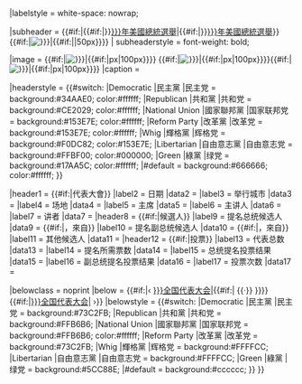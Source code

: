 {{Infobox
|bodystyle    = width:320px;
|title        = {{{year}}}年{{{party}}}全國代表大會{{#if:{{{alternate|}}}|<br/><span style="font-size:smaller;">(Alternate)</span>}}
|labelstyle   = white-space: nowrap;

|subheader =
{{#if:{{{election_year|}}}|{{#if:{{{logo|}}}|}}[[{{{election_year|}}}年美國總統選舉]]|{{#if:{{{logo|}}}|}}[[{{{year|}}}年美國總統選舉]]}}<br />{{#if:{{{logo|}}}|[[File:{{{logo|}}}|{{#if:{{{logo_size|}}}|{{{logo_size|}}}|50px}}]]}}
| subheaderstyle = font-weight: bold;

|image = {{#if:{{{image|}}}|[[File:{{{image|}}}|{{#if:{{{image_size|}}}|{{{image_size|}}}px|100px}}]]}} {{#if:{{{image2|}}}|[[File:{{{image2|}}}|{{#if:{{{image_size2|}}}|{{{image_size2|}}}px|100px}}]]}}{{#if:{{{image3|}}}|[[File:{{{image3|}}}|{{#if:{{{image_size3|}}}|{{{image_size3|}}}px|100px}}]]}}
|caption = {{{caption|}}}

|headerstyle  = {{#switch: {{{party|}}}
|Democratic
|民主黨
|民主党 = background:#34AAE0; color:#ffffff;
|Republican
|共和黨
|共和党 = background:#CE2029; color:#ffffff;
|National Union
|國家聯邦黨
|国家联邦党 = background:#153E7E; color:#ffffff;
|Reform Party
|改革黨
|改革党 = background:#153E7E; color:#ffffff;
|Whig
|輝格黨
|辉格党 = background:#F0DC82; color:#153E7E;
|Libertarian
|自由意志黨
|自由意志党 = background:#FFBF00; color:#000000;
|Green
|綠黨
|绿党 = background:#17AA5C; color:#ffffff;
|#default = background:#666666; color:#ffffff;
}}

|header1  = {{#if:{{{date|}}}|代表大會}}
|label2 = 日期
|data2 = {{{date|}}}
|label3 = 举行城市
|data3 = {{{city|}}}
|label4 = 场地
|data4 = {{{venue|}}}
|label5 = 主席
|data5 = {{{chair|}}}
|label6 = 主讲人
|data6 = {{{keynote_speaker|}}}
|label7 = 讲者
|data7 = {{{speakers|}}}
|header8 = {{#if:{{{presidential_nominee|}}}|候選人}}
|label9 = 提名总统候选人
|data9 = {{{presidential_nominee|}}}{{#if:{{{presidential_nominee_state|}}}|，來自{{{presidential_nominee_state|}}}}}
|label10 = 提名副总统候选人
|data10 = {{{vice_presidential_nominee|}}}{{#if:{{{vice_presidential_nominee_state|}}}|，來自{{{vice_presidential_nominee_state |}}}}}
|label11 = 其他候选人
|data11 = {{{othercandidates|}}}
|header12 = {{#if:{{{totaldelegates|}}}|投票}}
|label13 = 代表总数
|data13 = {{{totaldelegates|}}}
|label14 = 提名所需票数
|data14 = {{{votesneeded|}}}
|label15 = 总统提名投票结果
|data15 = {{{presidenttotals|}}}
|label16 = 副总统提名投票结果
|data16 = {{{vicepresidenttotals|}}}
|label17 = 投票次数
|data17 = {{{ballots|}}}

|belowclass = noprint
|below      = <includeonly>{{#if:{{{previous_year|}}}|‹ [[{{{previous_year|}}}{{{party|}}}全国代表大会|{{{previous_year}}}]]{{#if:{{{next_year|}}}|&nbsp;{{·}}&nbsp;}}}}{{#if:{{{next_year|}}}|[[{{{next_year|}}}{{{party|}}}全国代表大会|{{{next_year}}}]] ›}}</includeonly>
|belowstyle = {{#switch: {{{party|}}}
|Democratic
|民主黨
|民主党 = background:#73C2FB;
|Republican
|共和黨
|共和党 = background:#FFB6B6;
|National Union
|國家聯邦黨
|国家联邦党 = background:#FFB6B6; color:#ffffff;
|Reform Party
|改革黨
|改革党 = background:#73C2FB;
|Whig
|輝格黨
|辉格党 = background:#FFFFCC;
|Libertarian
|自由意志黨
|自由意志党 = background:#FFFFCC;
|Green
|綠黨
|绿党 = background:#5CC88E;
|#default = background:#cccccc;
}}
}}<noinclude>
{{Documentation}}
</noinclude>